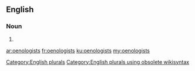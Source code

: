 ==English==

===Noun===
{{head|en}}

# {{plural of|oenologist}}

[[Category:English plurals]][[Category:English plurals using obsolete wikisyntax]]

[[ar:oenologists]]
[[fr:oenologists]]
[[ku:oenologists]]
[[my:oenologists]]
